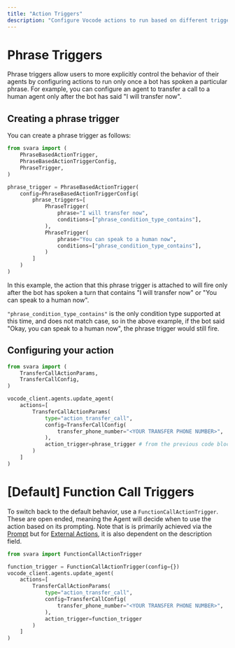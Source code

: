```yaml
---
title: "Action Triggers"
description: "Configure Vocode actions to run based on different triggers"
---
```


# Phrase Triggers

Phrase triggers allow users to more explicitly control the behavior of their agents by configuring actions to run only once a bot has spoken a particular phrase. For example, you can configure an agent to transfer a call to a human agent only after the bot has said "I will transfer now".

## Creating a phrase trigger

You can create a phrase trigger as follows:

```python
from svara import (
    PhraseBasedActionTrigger,
    PhraseBasedActionTriggerConfig,
    PhraseTrigger,
)

phrase_trigger = PhraseBasedActionTrigger(
    config=PhraseBasedActionTriggerConfig(
        phrase_triggers=[
            PhraseTrigger(
                phrase="I will transfer now",
                conditions=["phrase_condition_type_contains"],
            ),
            PhraseTrigger(
                phrase="You can speak to a human now",
                conditions=["phrase_condition_type_contains"],
            )
        ]
    )
)
```

In this example, the action that this phrase trigger is attached to will fire only after the bot has spoken a turn that contains "I will transfer now" or "You can speak to a human now".

`"phrase_condition_type_contains"` is the only condition type supported at this time, and does not match case, so in the above example, if the bot said "Okay, you can speak to a human now", the phrase trigger would still fire.

## Configuring your action

```python
from svara import (
    TransferCallActionParams,
    TransferCallConfig,
)

vocode_client.agents.update_agent(
    actions=[
        TransferCallActionParams(
            type="action_transfer_call",
            config=TransferCallConfig(
                transfer_phone_number="<YOUR TRANSFER PHONE NUMBER>",
            ),
            action_trigger=phrase_trigger # from the previous code block
        )
    ]
)
```

# [Default] Function Call Triggers

To switch back to the default behavior, use a `FunctionCallActionTrigger`. These are open ended, meaning the
Agent will decide when to use the action based on its prompting. Note that is is primarily achieved via the [Prompt](/prompts)
but for [External Actions](/external-actions), it is also dependent on the description field.

```python
from svara import FunctionCallActionTrigger

function_trigger = FunctionCallActionTrigger(config={})
vocode_client.agents.update_agent(
    actions=[
        TransferCallActionParams(
            type="action_transfer_call",
            config=TransferCallConfig(
                transfer_phone_number="<YOUR TRANSFER PHONE NUMBER>",
            ),
            action_trigger=function_trigger
        )
    ]
)
```
